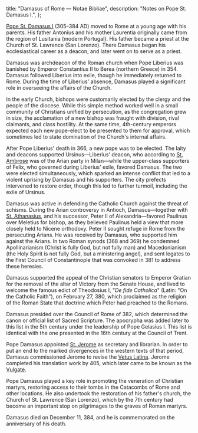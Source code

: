   title: "Damasus of Rome — Notae Bibliae",
  description: "Notes on Pope St. Damasus I.",
};

<Initial text="Damasus of Rome"/>

[Pope St. Damasus I](/glossary/names#damasus) (305–384 AD) moved to Rome at a young age with his parents. His father Antonius and his mother Laurentia originally came from the region of Lusitania (modern Portugal). His father became a priest at the Church of St. Lawrence (San Lorenzo). There Damasus began his ecclesiastical career as a deacon, and later went on to serve as a priest.

Damasus was archdeacon of the Roman church when Pope Liberius was banished by Emperor Constantius II to Berea (northern Greece) in 354. Damasus followed Liberius into exile, though he immediately returned to Rome. During the time of Liberius' absence, Damasus played a significant role in overseeing the affairs of the Church.

In the early Church, bishops were customarily elected by the clergy and the people of the diocese. While this simple method worked well in a small community of Christians unified by persecution, as the congregation grew in size, the acclamation of a new bishop was fraught with division, rival claimants, and class hostility. At the same time, 4th-century emperors expected each new pope-elect to be presented to them for approval, which sometimes led to state domination of the Church's internal affairs.

After Pope Liberius' death in 366, a new pope was to be elected. The laity and deacons supported Ursinus—Liberius' deacon, who according to [St. Ambrose](/people/saints/latin-fathers/ambrose-of-milan) was of the Arian party in Milan—while the upper-class supporters of Felix, who governed during Liberius' exile, favored Damasus. The two were elected simultaneously, which sparked an intense conflict that led to a violent uprising by Damasus and his supporters. The city prefects intervened to restore order, though this led to further turmoil, including the exile of Ursinus.

Damasus was active in defending the Catholic Church against the threat of schisms. During the Arian controversy in Antioch, Damasus—together with [St. Athanasius](/people/saints/greek-fathers/athanasius-of-alexandria), and his successor, Peter II of Alexandria—favored Paulinus over Meletius for bishop, as they believed Paulinus held a view that more closely held to Nicene orthodoxy. Peter II sought refuge in Rome from the persecuting Arians. He was received by Damasus, who supported him against the Arians. In two Roman synods (368 and 369) he condemned Apollinarianism (Christ is fully God, but not fully man) and Macedonianism (the Holy Spirit is not fully God, but a ministering angel), and sent legates to the First Council of Constantinople that was convoked in 381 to address these heresies.

Damasus supported the appeal of the Christian senators to Emperor Gratian for the removal of the altar of Victory from the Senate House, and lived to welcome the famous edict of Theodosius I, "*De fide Catholica*" (Latin: "On the Catholic Faith"), on February 27, 380, which proclaimed as the religion of the Roman State that doctrine which Peter had preached to the Romans.

Damasus presided over the Council of Rome of 382, which determined the canon or official list of Sacred Scripture. The apocrypha was added later to this list in the 5th century under the leadership of Pope Gelasius I. This list is identical with the one presented in the 16th century at the Council of Trent.

Pope Damasus appointed [St. Jerome](/people/saints/latin-fathers/jerome-of-stridon) as secretary and librarian. In order to put an end to the marked divergences in the western texts of that period, Damasus commissioned Jerome to revise the [Vetus Latina](/bible/translations/vetus-latina). Jerome completed his translation work by 405, which later came to be known as the [Vulgate](/bible/translations/vulgate).

Pope Damasus played a key role in promoting the veneration of Christian martyrs, restoring access to their tombs in the Catacombs of Rome and other locations. He also undertook the restoration of his father's church, the Church of St. Lawrence (San Lorenzo), which by the 7th century had become an important stop on pilgrimages to the graves of Roman martyrs.

Damasus died on December 11, 384, and he is commemorated on the anniversary of his death.
